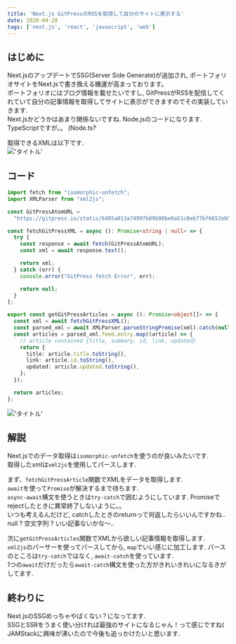 ```yaml
---
title: 'Next.js GitPressのRSSを取得して自分のサイトに表示する'
date: 2020-04-28
tags: ['next.js', 'react', 'javascript', 'web']
---
```


## はじめに

Next.jsのアップデートでSSG(Server Side Generate)が追加され,
ポートフォリオサイトをNext.jsで書き換える機運が高まっております。\
ポートフォリオにはブログ情報を載せたいですし,
GitPressがRSSを配信してくれていて自分の記事情報を取得してサイトに表示ができますのでその実装していきます.\
Next.jsかどうかはあまり関係ないですね. Node.jsのコードになります.\
TypeScriptですが。。 (Node.ts?

取得できるXMLは以下です.\
!['タイトル'](https://i.gyazo.com/038ac7d19f26f44379bb311ca6caefdb.png)

## コード

```typescript
import fetch from "isomorphic-unfetch";
import XMLParser from "xml2js";

const GitPressAtomURL =
  "https://gitpress.io/static/6495a013a74997b89b08be0a51c8eb77bf6652eb934985f92035eb8b75b813d7/atom.xml";

const fetchGitPressXML = async (): Promise<string | null> => {
  try {
    const response = await fetch(GitPressAtomURL);
    const xml = await response.text();

    return xml;
  } catch (err) {
    console.error("GitPress fetch Error", err);

    return null;
  }
};

export const getGitPressArticles = async (): Promise<object[]> => {
  const xml = await fetchGitPressXML();
  const parsed_xml = await XMLParser.parseStringPromise(xml).catch(null);
  const articles = parsed_xml.feed.entry.map((article) => {
    // article contained {title, summary, id, link, updated}
    return {
      title: article.title.toString(),
      link: article.id.toString(),
      updated: article.updated.toString(),
    };
  });

  return articles;
};
```

!['タイトル'](https://i.gyazo.com/a89572795f25ba3df45f7eab640f6824.png)

## 解説

Next.jsでのデータ取得は`isomorphic-unfetch`を使うのが良いみたいです.\
取得したxmlは`xml2js`を使用してパースします.

まず、`fetchGitPressArticle`関数でXMLをデータを取得します.\
`await`を使って`Promise`が解決するまで待ちます.\
`async-await`構文を使うときは`try-catch`で囲むようにしています. Promiseでrejectしたときに異常終了しないように。。\
いつも考えるんだけど, catchしたときのreturnって何返したらいいんですかね..\
null ? 空文字列 ? いい記事ないかな〜..

次に`getGitPressArticles`関数でXMLから欲しい記事情報を取得します.\
`xml2js`のパーサーを使ってパースしてから, `map`でいい感じに加工します. パースのところは`try-catch`ではなく,
`await-catch`を使っています.\
1つの`await`だけだったら`await-catch`構文を使った方がきれいきれいになるきがしてます.

## 終わりに

Next.jsのSSGめっちゃやばくない？になってます.\
SSGとSSRをうまく使い分ければ最強のサイトになるじゃん！って感じですね(\
JAMStackに興味が沸いたので今後も追っかけたいと思います.
